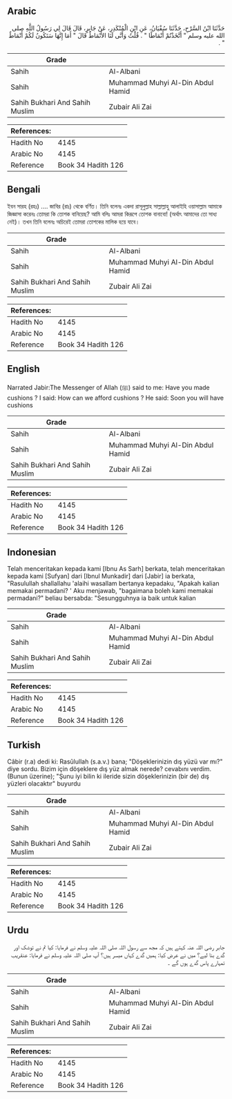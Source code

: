 ## Arabic


<div dir="rtl" lang="ar" style={{fontSize:'larger',backgroundColor:'#f8f9fa',padding:20}}>
حَدَّثَنَا ابْنُ السَّرْحِ، حَدَّثَنَا سُفْيَانُ، عَنِ ابْنِ الْمُنْكَدِرِ، عَنْ جَابِرٍ، قَالَ قَالَ لِي رَسُولُ اللَّهِ صلى الله عليه وسلم ‏"‏ أَتَّخَذْتُمْ أَنْمَاطًا ‏"‏ ‏.‏ قُلْتُ وَأَنَّى لَنَا الأَنْمَاطُ قَالَ ‏"‏ أَمَا إِنَّهَا سَتَكُونُ لَكُمْ أَنْمَاطٌ ‏"‏ ‏.‏
</div>
<div style={{backgroundColor:'#f8f9fa',padding:20, marginBottom: 10}}><table> <thead> <tr> <th>Grade</th> <th></th> </tr> </thead> <tbody> <tr><td>Sahih</td><td>Al-Albani</td></tr><tr><td>Sahih</td><td>Muhammad Muhyi Al-Din Abdul Hamid</td></tr><tr><td>Sahih Bukhari And Sahih Muslim</td><td>Zubair Ali Zai</td></tr></tbody></table><table> <thead> <tr> <th>References:</th> <th></th> </tr> </thead> <tbody><tr><td>Hadith No</td><td>4145</td></tr><tr><td>Arabic No</td><td>4145</td></tr><tr><td>Reference</td><td>Book 34 Hadith 126</td></tr></tbody></table></div>

## Bengali


<div dir="ltr" lang="bn" style={{fontSize:'larger',backgroundColor:'#f8f9fa',padding:20}}>
ইবন সারহ (রহঃ) .... জাবির (রাঃ) থেকে বর্ণিত। তিনি বলেনঃ একদা রাসূলুল্লাহ সাল্লাল্লাহু আলাইহি ওয়াসাল্লাম আমাকে জিজ্ঞাসা করেনঃ তোমরা কি তোশক বানিয়েছ? আমি বলিঃ আমরা কিরূপে তোশক বানাবো! (অর্থাৎ আমাদের তো সাধ্য নেই)। তখন তিনি বলেনঃ অচিরেই তোমরা তোশকের মালিক হয়ে যাবে।
</div>
<div style={{backgroundColor:'#f8f9fa',padding:20, marginBottom: 10}}><table> <thead> <tr> <th>Grade</th> <th></th> </tr> </thead> <tbody> <tr><td>Sahih</td><td>Al-Albani</td></tr><tr><td>Sahih</td><td>Muhammad Muhyi Al-Din Abdul Hamid</td></tr><tr><td>Sahih Bukhari And Sahih Muslim</td><td>Zubair Ali Zai</td></tr></tbody></table><table> <thead> <tr> <th>References:</th> <th></th> </tr> </thead> <tbody><tr><td>Hadith No</td><td>4145</td></tr><tr><td>Arabic No</td><td>4145</td></tr><tr><td>Reference</td><td>Book 34 Hadith 126</td></tr></tbody></table></div>

## English


<div dir="ltr" lang="en" style={{fontSize:'larger',backgroundColor:'#f8f9fa',padding:20}}>
Narrated Jabir:The Messenger of Allah (ﷺ) said to me: Have you made cushions ? I said: How can we afford cushions ? He said: Soon you will have cushions
</div>
<div style={{backgroundColor:'#f8f9fa',padding:20, marginBottom: 10}}><table> <thead> <tr> <th>Grade</th> <th></th> </tr> </thead> <tbody> <tr><td>Sahih</td><td>Al-Albani</td></tr><tr><td>Sahih</td><td>Muhammad Muhyi Al-Din Abdul Hamid</td></tr><tr><td>Sahih Bukhari And Sahih Muslim</td><td>Zubair Ali Zai</td></tr></tbody></table><table> <thead> <tr> <th>References:</th> <th></th> </tr> </thead> <tbody><tr><td>Hadith No</td><td>4145</td></tr><tr><td>Arabic No</td><td>4145</td></tr><tr><td>Reference</td><td>Book 34 Hadith 126</td></tr></tbody></table></div>

## Indonesian


<div dir="ltr" lang="id" style={{fontSize:'larger',backgroundColor:'#f8f9fa',padding:20}}>
Telah menceritakan kepada kami [Ibnu As Sarh] berkata, telah menceritakan kepada kami [Sufyan] dari [Ibnul Munkadir] dari [Jabir] ia berkata, "Rasulullah shallallahu 'alaihi wasallam bertanya kepadaku, "Apakah kalian memakai permadani? ' Aku menjawab, "bagaimana boleh kami memakai permadani?" beliau bersabda: "Sesungguhnya ia baik untuk kalian
</div>
<div style={{backgroundColor:'#f8f9fa',padding:20, marginBottom: 10}}><table> <thead> <tr> <th>Grade</th> <th></th> </tr> </thead> <tbody> <tr><td>Sahih</td><td>Al-Albani</td></tr><tr><td>Sahih</td><td>Muhammad Muhyi Al-Din Abdul Hamid</td></tr><tr><td>Sahih Bukhari And Sahih Muslim</td><td>Zubair Ali Zai</td></tr></tbody></table><table> <thead> <tr> <th>References:</th> <th></th> </tr> </thead> <tbody><tr><td>Hadith No</td><td>4145</td></tr><tr><td>Arabic No</td><td>4145</td></tr><tr><td>Reference</td><td>Book 34 Hadith 126</td></tr></tbody></table></div>

## Turkish


<div dir="ltr" lang="tr" style={{fontSize:'larger',backgroundColor:'#f8f9fa',padding:20}}>
Câbir (r.a) dedi ki: Rasûlullah (s.a.v.) bana; "Döşeklerinizin dış yüzü var mı?" diye sordu. Bizim için döşeklere dış yüz almak nerede? cevabını verdim.(Bunun üzerine); "Şunu iyi bilin ki ileride sizin döşeklerinizin (bir de) dış yüzleri olacaktır" buyurdu
</div>
<div style={{backgroundColor:'#f8f9fa',padding:20, marginBottom: 10}}><table> <thead> <tr> <th>Grade</th> <th></th> </tr> </thead> <tbody> <tr><td>Sahih</td><td>Al-Albani</td></tr><tr><td>Sahih</td><td>Muhammad Muhyi Al-Din Abdul Hamid</td></tr><tr><td>Sahih Bukhari And Sahih Muslim</td><td>Zubair Ali Zai</td></tr></tbody></table><table> <thead> <tr> <th>References:</th> <th></th> </tr> </thead> <tbody><tr><td>Hadith No</td><td>4145</td></tr><tr><td>Arabic No</td><td>4145</td></tr><tr><td>Reference</td><td>Book 34 Hadith 126</td></tr></tbody></table></div>

## Urdu


<div dir="rtl" lang="ur" style={{fontSize:'larger',backgroundColor:'#f8f9fa',padding:20}}>
جابر رضی اللہ عنہ کہتے ہیں کہ مجھ سے رسول اللہ صلی اللہ علیہ وسلم نے فرمایا: کیا تم نے توشک اور گدے بنا لیے؟ میں نے عرض کیا: ہمیں گدے کہاں میسر ہیں؟ آپ صلی اللہ علیہ وسلم نے فرمایا: عنقریب تمہارے پاس گدے ہوں گے ۔
</div>
<div style={{backgroundColor:'#f8f9fa',padding:20, marginBottom: 10}}><table> <thead> <tr> <th>Grade</th> <th></th> </tr> </thead> <tbody> <tr><td>Sahih</td><td>Al-Albani</td></tr><tr><td>Sahih</td><td>Muhammad Muhyi Al-Din Abdul Hamid</td></tr><tr><td>Sahih Bukhari And Sahih Muslim</td><td>Zubair Ali Zai</td></tr></tbody></table><table> <thead> <tr> <th>References:</th> <th></th> </tr> </thead> <tbody><tr><td>Hadith No</td><td>4145</td></tr><tr><td>Arabic No</td><td>4145</td></tr><tr><td>Reference</td><td>Book 34 Hadith 126</td></tr></tbody></table></div>